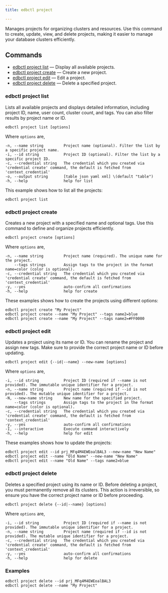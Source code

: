 ```yaml
---
title: edbctl project

---
```


Manages projects for organizing clusters and resources. Use this command to create, update, view, and delete projects, making it easier to manage your database clusters efficiently.

## Commands

-   [edbctl project list](edbctl_project.mdx#edbctl-project-list) — Display all available projects.
-   [edbctl project create](edbctl_project.mdx#edbctl-project-create) — Create a new project.
-   [edbctl project edit](edbctl_project.mdx#edbctl-project-edit) — Edit a project.
-   [edbctl project delete](edbctl_project.mdx#edbctl-project-delete) — Delete a specified project.

### edbctl project list

Lists all available projects and displays detailed information, including project ID, name, user count, cluster count, and tags. You can also filter results by project name or ID.

```
edbctl project list [options]
```

Where `options` are,

```
-n, --name string         Project name (optional). Filter the list by a specific project name.
-i, --id string           Project ID (optional). Filter the list by a specific project ID.
-c, --credential string   The credential which you created via 'credential create' command, the default is fetched from 'context_credential'
-o, --output string       [table json yaml xml] \(default "table")
-h, --help                help for list
```

This example shows how to list all the projects:

```
edbctl project list
```

### edbctl project create

Creates a new project with a specified name and optional tags. Use this command to define and organize projects efficiently.

```
edbctl project create [options]
```

Where `options` are,

```
-n, --name string         Project name (required). The unique name for the project.
    --tags strings        Assign tags to the project in the format name=color (color is optional).
-c, --credential string   The credential which you created via 'credential create' command, the default is fetched from 'context_credential'
-y, --yes                 auto-confirm all confirmations
-h, --help                help for create
```
These examples shows how to create the projects using different options:

```
edbctl project create "My Project"
edbctl project create --name "My Project" --tags name2=blue
edbctl project create --name "My Project" --tags name2=#FF0000
```

### edbctl project edit

Updates a project using its name or ID. You can rename the project and assign new tags. Make sure to provide the correct project name or ID before updating.

```
edbctl project edit {--id|--name} --new-name [options]
```

Where `options` are,

```
-i, --id string           Project ID (required if --name is not provided). The immutable unique identifier for a project.
-n, --name string         Project name (required if --id is not provided). The mutable unique identifier for a project.
-N, --new-name string     New name for the specified project.
    --tags strings        Assign tags to the project in the format name=color (color is optional).
-c, --credential string   The credential which you created via 'credential create' command, the default is fetched from 'context_credential'
-y, --yes                 auto-confirm all confirmations
-I, --interactive         Execute command interactively
-h, --help                help for edit
```

These examples shows how to update the projects:

```
edbctl project edit --id prj_MFq4M4EWEoalBAL3 --new-name "New Name"
edbctl project edit --name "Old Name" --new-name "New Name"
edbctl project edit --name "Old Name" --tags name2=blue
```

### edbctl project delete

Deletes a specified project using its name or ID. Before deleting a project, you must permanently remove all its clusters. This action is irreversible, so ensure you have the correct project name or ID before proceeding.

```
edbctl project delete {--id|--name} [options]
```

Where `options` are,

```
-i, --id string           Project ID (required if --name is not provided). The immutable unique identifier for a project.
-n, --name string         Project name (required if --id is not provided). The mutable unique identifier for a project.
-c, --credential string   The credential which you created via 'credential create' command, the default is fetched from 'context_credential'
-y, --yes                 auto-confirm all confirmations
-h, --help                help for delete
```

### Examples

```
edbctl project delete --id prj_MFq4M4EWEoalBAL3
edbctl project delete --name "My Project"
```
